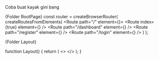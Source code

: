 Coba buat kayak gini bang

{Folder RootPage}
const router = createBrowserRouter(
  createRoutesFromElements(
    <Route path="/" element={<RootPage />}>
      <Route index={true} element={<Layout />} />
      <Route path="/dashboard" element={<Dahsboard />} />
      <Route path="/register" element={<Register />} />
      <Route path="/login" element={<Login />} />
    </Route>
  )
);


{Folder Layout}

function Layout() {
  return (
    <>
      <Outlet />
    </>
  );
}
